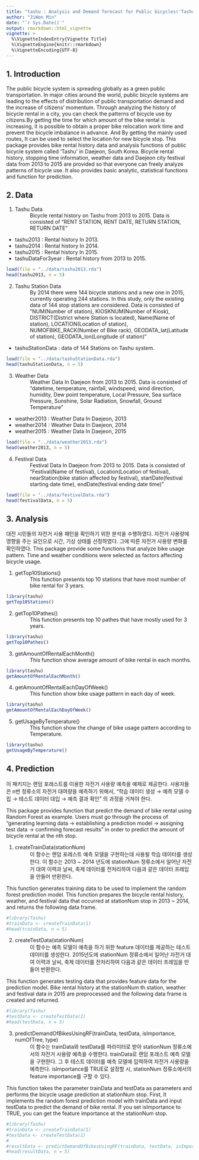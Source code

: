 ```yaml
---
title: "tashu : Analysis and Demand forecast for Public bicycles('Tashu') in Daejeon, South Korea"
author: "JiWon Min"
date: "`r Sys.Date()`"
output: rmarkdown::html_vignette
vignette: >
  %\VignetteIndexEntry{Vignette Title}
  %\VignetteEngine{knitr::rmarkdown}
  %\VignetteEncoding{UTF-8}
---
```

## 1. Introduction
 The public bicycle system is spreading globally as a green public transportation. In major cities around the world, public bicycle systems are leading to the effects of distribution of public transportation demand and the increase of citizens' momentum. Through analyzing the history of bicycle rental in a city, you can check the patterns of bicycle use by citizens.By getting the time for which amount of the bike rental is increasing, it is possible to obtain a proper bike relocation work time and prevent the bicycle imbalance in advance. And By getting the mainly used routes, It can be used to select the location for new bicycle stop. This package provides bike rental history data and analysis functions of public bicycle system called 'Tashu' in Daejeon, South Korea. Bicycle rental history, stopping time information, weather data and Daejeon city festival data from 2013 to 2015 are provided  so that everyone can freely analyze patterns of bicycle use. It also provides basic analytic, statistical functions and function for prediction.


## 2. Data
1.    Tashu Data
: Bicycle rental history on Tashu from 2013 to 2015. Data is consisted of "RENT STATION, RENT DATE, RETURN STATION, RETURN DATE"
* tashu2013 : Rental history In 2013.
* tashu2014 : Rental history In 2014.
* tashu2015 : Rental history In 2015.
* tashuDataFor3year : Rental history from 2013 to 2015.

```r
load(file = "../data/tashu2013.rda")
head(tashu2013, n = 5)
```

2.    Tashu Station Data
: By 2014 there were 144 bicycle stations and a new one in 2015, currently operating 244 stations. In this study, only the existing data of 144 stop stations are considered. Data is consisted of "NUM(Number of station), KIOSKNUM(Number of Kiosk), DISTRICT(District where Station is located), Name(Name of station), LOCATION(Location of station), NUMOFBIKE_RACK(Number of Bike rack), GEODATA_lat(Latitude of station), GEODATA_lon(Longitude of station)"

* tashuStationData : data of 144 Stations on Tashu system. 
```r
load(file = "../data/tashuStationData.rda")
head(tashuStationData, n = 5)
```

3.    Weather Data
: Weather Data In Daejeon from 2013 to 2015. Data is consisted of "datetime, temperature, rainfall, windspeed, wind direction, humidity, Dew point temperature, Local Pressure, Sea surface Pressure, Sunshine, Solar Radiation, Snowfall, Ground Temperature"

* weather2013 : Weather Data In Daejeon, 2013
* weather2014 : Weather Data In Daejeon, 2014
* weather2015 : Weather Data In Daejeon, 2015

```r
load(file = "../data/weather2013.rda")
head(weather2013, n = 5)
```

4.    Festival Data
: Festival Data In Daejeon from 2013 to 2015. Data is consisted of "Festival(Name of festival), Location(Location of festival), nearStation(bike station affected by festival), startDate(festival starting date time), endDate(festival ending date time)"
```r
load(file = "../data/festivalData.rda")
head(festivalData, n = 5)
```


## 3. Analysis

대전 시민들의 자전거 사용 패턴을 확인하기 위한 분석을 수행하였다. 자전거 사용량에 영향을 주는 요인으로 시간, 기상 상태를 선정하였다. 그에 따른 자전거 사용량 변화를 확인하였다.
This package provide some functions that analyze bike usage pattern. Time and weather conditions were selected as factors affecting bicycle usage.

1.    getTop10Stations()
: This function presents top 10 stations that have most number of bike rental for 3 years.

```r
library(tashu)
getTop10Stations()
```

2.    getTop10Pathes()
: This function presents top 10 pathes that have mostly used for 3 years.
```r
library(tashu)
getTop10Pathes()
```

3.    getAmountOfRentalEachMonth()
: This function show average amount of bike rental in each months.
```r
library(tashu)
getAmountOfRentalEachMonth()
```

4.    getAmountOfRentalEachDayOfWeek()
: This function show bike usage pattern in each day of week.
```r
library(tashu)
getAmountOfRentalEachDayOfWeek()
```

5.    getUsageByTemperature()
: This function show the change of bike usage pattern according to Temperature.
```r
library(tashu)
getUsageByTemperature()
```


## 4. Prediction
 이 패키지는 랜덤 포레스트를 이용한 자전거 사용량 예측을 예제로 제공한다. 사용자들은 n번 정류소의 자전거 대여량을 예측하기 위해서, "학습 데이터 생성 → 예측 모델 수립 → 테스트 데이터 대입 → 예측 결과 확인" 의 과정을 거쳐야 한다.
 
 This package provides function that predict the demand of bike rental using Random Forest as example. Users must go through the process of "generating learning data → establishing a prediction model → assigning test data → confirming forecast results" in order to predict the amount of bicycle rental at the nth stop.

1.    createTrainData(stationNum)
: 이 함수는 랜덤 포레스트 예측 모델을 구현하는데 사용될 학습 데이터를 생성한다. 이 함수는 2013 ~ 2014 년도에 stationNum 정류소에서 일어난 자전거 대여 이력과 날씨, 축제 데이터를 전처리하여 다음과 같은 데이터 프레임을 만들어 반환한다.

 This function generates training data to be used to implement the random forest prediction model. This function prepares the bicycle rental history, weather, and festival data that occurred at stationNum stop in 2013 ~ 2014, and returns the following data frame. 
```r
#library(Tashu)
#trainData <- createTrainData(1)
#head(trainData, n = 5)
```

2.    createTestData(stationNum)
: 이 함수는 예측 모델이 예측을 하기 위한 feature 데이터를 제공하는 테스트 데이터를 생성한다. 2015년도에 stationNum 정류소에서 일어난 자전거 대여 이력과 날씨, 축제 데이터를 전처리하여 다음과 같은 데이터 프레임을 만들어 반환한다.

 This function generates testing data that provides feature data for the prediction model. Bike rental history at the stationNum th station, weather and festival data in 2015 are preprocessed and the following data frame is created and returned.
 
```r
#library(Tashu)
#testData <- createTestData(1)
#head(testData, n = 5)
```

3.    predictDemandOfBikesUsingRF(trainData, testData, isImportance, numOfTree, type)
: 이 함수는 trainData와 testData를 파라미터로 받아 stationNum 정류소에서의 자전거 사용량 예측을 수행한다. trainData로 랜덤 포레스트 예측 모델을 구현한다. 그 후 테스트 데이터를 예측 모델에 입력하여 자전거 사용량을 예측한다. isImportance를 TRUE로 설정할 시, stationNum 정류소에서의 feature importance를 구할 수 있다.

 This function takes the parameter trainData and testData as parameters and performs the bicycle usage prediction at stationNum stop. First, It implements the random forest prediction model with trainData and input testData to predict the demand of bike rental. If you set isImportance to TRUE, you can get the feature importance at the stationNum stop.
 
```r
#library(Tashu)
#trainData <- createTrainData(1)
#testData <- createTestData(1)
#
#resultData <- predictDemandOfBikesUsingRF(trainData, testData, isImportance = TRUE, numOfTree = 50, type = 1)
#head(resultData, n = 5)
```
